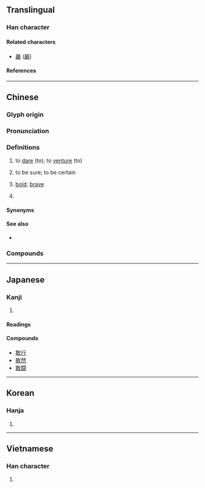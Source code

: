 {{character info/new}}
==Translingual==

===Han character===
{{Han char|rn=66|rad=攴|as=07|asj=08|sn=11|snj=12|four=18140|canj=MJOK,NJOK|ids=⿰⿱丅耳攵(THJKV),⿰⿱乛耳攵(G)}}

====Related characters====
* [[嚴]] ([[厳]])

====References====
{{Han ref|kx=0472.260|dkj=13260|dj=0825.130|hdz=21463.090|uh=6562}}

----

==Chinese==
{{zh-forms}}

===Glyph origin===
{{Han etym}}

===Pronunciation===
{{zh-pron
|m=gǎn
|m-s=
|c=gam2
|c-t=
|g=
|h=pfs=kám
|j=
|mb=gǒ̤ng
|md=
|mn=káⁿ/kám
|mn_note=káⁿ - vernacular; kám - literary
|mn-t=gan2
|w=
|x=
|mc=y
|oc=y
|ma=zh-gǎn.ogg
|cat=v,a
}}

===Definitions===
{{zh-hanzi}}

# to [[dare]] (to); to [[venture]] (to)
#: {{zh-x|我們 必須 敢 想，敢 說，敢 幹。|We must '''dare to''' think, speak up and act.}}
#: {{zh-x|他 不 敢 正 眼看 她。|He didn't '''dare to''' look at her in the face.}}
#: {{zh-x|在 那 個 風雨 交加 的 夜晚，很 少 有人 敢 出去。|Very few people '''ventured to''' go out on that stormy night.}}
#: {{zh-x|你 敢 坐 飛機 飛行 嗎？|Will you '''venture''' a flight in an air plane?}}
# to be sure; to be certain
#: {{zh-x|敢 肯定|to be sure, to be certain}}
#: {{zh-x|敢 說|to be sure, to be certain}}
#: {{zh-x|我 敢 說，你 解決 不 了 這 個 難題。|I bet you can't do this puzzle.}}
# [[bold]]; [[brave]]
# {{lb|zh|Min Nan}} {{rfdef|zh}}

====Synonyms====
{{zh-dial|難道}}

====See also====
* {{zh-l|肯}}

===Compounds===
{{zh-der|敢保|敢當|敢怒而不敢言|敢情|敢請|敢是|敢死隊|敢問|敢於|敢作敢當|不敢告勞|不敢出氣|不敢|不敢妄言|不敢吭聲|何敢|怕敢|不敢當|不敢後人|愧不敢當|不敢出聲|勇敢|不敢從命|勇猛果敢|到敢|不敢欺|不敢則聲|敢則是|敢做敢當|敢待|敢則|敢自|敢言|敢緊|敢攀玉趾|敢死軍|未敢|石敢當|敢死|敢死士|敢勇當先|敢怕|敢作敢為|果敢|正色敢言|敢且|敢只是|敢莫是|膽敢|竟敢|鬼子敢爾|豈敢|莫敢是|莫敢誰何}}

{{zh-cat|Beginning}}

----

==Japanese==

===Kanji===
{{ja-kanji|rs=攵12|grade=7}}

# {{defn|lang=ja|sort=攴08}}

====Readings====
{{ja-readings
|on=かん
|kun=あ-えて
}}

====Compounds====
* [[敢行]]
* [[敢然]]
* [[敢闘]]

----

==Korean==

===Hanja===
{{ko-hanja|hangeul=감|eumhun=감히|rv=gam|mr=kam|y=kam}}

# {{defn|lang=ko|sort=攴07}}

----

==Vietnamese==

===Han character===
{{vi-hantu|[[cám]], [[cảm]], [[dám]]|rs=攴07}}

# {{defn|lang=vi|sort=攴07}}